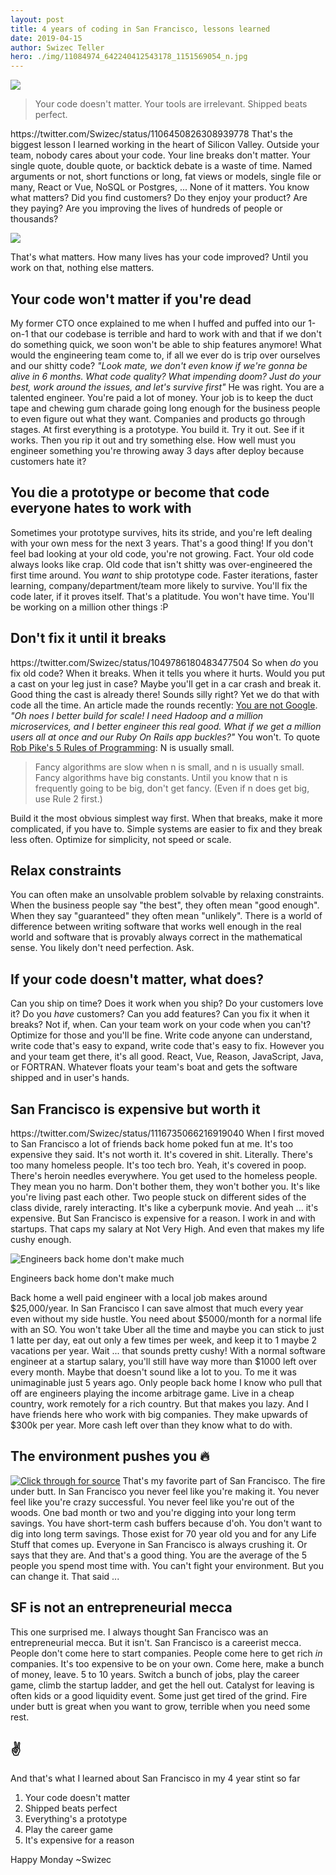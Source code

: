```yaml
---
layout: post
title: 4 years of coding in San Francisco, lessons learned
date: 2019-04-15
author: Swizec Teller
hero: ./img/11084974_642240412543178_1151569054_n.jpg
---
```


![](./img/11084974_642240412543178_1151569054_n.jpg)

> Your code doesn't matter. Your tools are irrelevant. Shipped beats perfect.

https&#x3A;//twitter.com/Swizec/status/1106450826308939778 That's the biggest lesson I learned working in the heart of Silicon Valley. Outside your team, nobody cares about your code. Your line breaks don't matter. Your single quote, double quote, or backtick debate is a waste of time. Named arguments or not, short functions or long, fat views or models, single file or many, React or Vue, NoSQL or Postgres, ... None of it matters. You know what matters? Did you find customers? Do they enjoy your product? Are they paying? Are you improving the lives of hundreds of people or thousands?

![](./img/mario11.gif)

That's what matters. How many lives has your code improved? Until you work on that, nothing else matters.

## Your code won't matter if you're dead

My former CTO once explained to me when I huffed and puffed into our 1-on-1 that our codebase is terrible and hard to work with and that if we don't do something quick, we soon won't be able to ship features anymore! What would the engineering team come to, if all we ever do is trip over ourselves and our shitty code? _"Look mate, we don't even know if we're gonna be alive in 6 months. What code quality? What impending doom? Just do your best, work around the issues, and let's survive first"_ He was right. You are a talented engineer. You're paid a lot of money. Your job is to keep the duct tape and chewing gum charade going long enough for the business people to even figure out what they want. Companies and products go through stages. At first everything is a prototype. You build it. Try it out. See if it works. Then you rip it out and try something else. How well must you engineer something you're throwing away 3 days after deploy because customers hate it?

## You die a prototype or become that code everyone hates to work with

Sometimes your prototype survives, hits its stride, and you're left dealing with your own mess for the next 3 years. That's a good thing! If you don't feel bad looking at your old code, you're not growing. Fact. Your old code always looks like crap. Old code that isn't shitty was over-engineered the first time around. You _want_ to ship prototype code. Faster iterations, faster learning, company/department/team more likely to survive. You'll fix the code later, if it proves itself. That's a platitude. You won't have time. You'll be working on a million other things :P

## Don't fix it until it breaks

https&#x3A;//twitter.com/Swizec/status/1049786180483477504 So when _do_ you fix old code? When it breaks. When it tells you where it hurts. Would you put a cast on your leg just in case? Maybe you'll get in a car crash and break it. Good thing the cast is already there! Sounds silly right? Yet we do that with code all the time. An article made the rounds recently: [You are not Google](https://blog.bradfieldcs.com/you-are-not-google-84912cf44afb). _"Oh noes I better build for scale! I need Hadoop and a million microservices, and I better engineer this real good. What if we get a million users all at once and our Ruby On Rails app buckles?"_ You won't. To quote [Rob Pike's 5 Rules of Programming](https://users.ece.utexas.edu/~adnan/pike.html): N is usually small.

> Fancy algorithms are slow when n is small, and n is usually small. Fancy algorithms have big constants. Until you know that n is frequently going to be big, don't get fancy. (Even if n does get big, use Rule 2 first.)

Build it the most obvious simplest way first. When that breaks, make it more complicated, if you have to. Simple systems are easier to fix and they break less often. Optimize for simplicity, not speed or scale.

## Relax constraints

You can often make an unsolvable problem solvable by relaxing constraints. When the business people say "the best", they often mean "good enough". When they say "guaranteed" they often mean "unlikely". There is a world of difference between writing software that works well enough in the real world and software that is provably always correct in the mathematical sense. You likely don't need perfection. Ask.

## If your code doesn't matter, what does?

Can you ship on time? Does it work when you ship? Do your customers love it? Do you _have_ customers? Can you add features? Can you fix it when it breaks? Not if, when. Can your team work on your code when you can't? Optimize for those and you'll be fine. Write code anyone can understand, write code that's easy to expand, write code that's easy to fix. However you and your team get there, it's all good. React, Vue, Reason, JavaScript, Java, or FORTRAN. Whatever floats your team's boat and gets the software shipped and in user's hands.

## San Francisco is expensive but worth it

https&#x3A;//twitter.com/Swizec/status/1116735066216919040 When I first moved to San Francisco a lot of friends back home poked fun at me. It's too expensive they said. It's not worth it. It's covered in shit. Literally. There's too many homeless people. It's too tech bro. Yeah, it's covered in poop. There's heroin needles everywhere. You get used to the homeless people. They mean you no harm. Don't bother them, they won't bother you. It's like you're living past each other. Two people stuck on different sides of the class divide, rarely interacting. It's like a cyberpunk movie. And yeah ... it's expensive. But San Francisco is expensive for a reason. I work in and with startups. That caps my salary at Not Very High. And even that makes my life cushy enough.

![Engineers back home don't make much](./img/6ou5Jf9.png)

Engineers back home don't make much

Back home a well paid engineer with a local job makes around $25,000/year. In San Francisco I can save almost that much every year even without my side hustle. You need about $5000/month for a normal life with an SO. You won't take Uber all the time and maybe you can stick to just 1 latte per day, eat out only a few times per week, and keep it to 1 maybe 2 vacations per year. Wait ... that sounds pretty cushy! With a normal software engineer at a startup salary, you'll still have way more than $1000 left over every month. Maybe that doesn't sound like a lot to you. To me it was unimaginable just 5 years ago. Only people back home I know who pull that off are engineers playing the income arbitrage game. Live in a cheap country, work remotely for a rich country. But that makes you lazy. And I have friends here who work with big companies. They make upwards of $300k per year. More cash left over than they know what to do with.

## The environment pushes you 🔥

[![Click through for source](./img/screenshot-1555345778530.png)](https://84wz7ux5rc.execute-api.us-east-1.amazonaws.com/default/screenshot-as-a-service-dev-screenshot-function?url=https://www.instagram.com/p/BtHOU-RlZwh/) That's my favorite part of San Francisco. The fire under butt. In San Francisco you never feel like you're making it. You never feel like you're crazy successful. You never feel like you're out of the woods. One bad month or two and you're digging into your long term savings. You have short-term cash buffers because d'oh. You don't want to dig into long term savings. Those exist for 70 year old you and for any Life Stuff that comes up. Everyone in San Francisco is always crushing it. Or says that they are. And that's a good thing. You are the average of the 5 people you spend most time with. You can't fight your environment. But you can change it. That said ...

## SF is not an entrepreneurial mecca

This one surprised me. I always thought San Francisco was an entrepreneurial mecca. But it isn't. San Francisco is a careerist mecca. People don't come here to start companies. People come here to get rich _in_ companies. It's too expensive to be on your own. Come here, make a bunch of money, leave. 5 to 10 years. Switch a bunch of jobs, play the career game, climb the startup ladder, and get the hell out. Catalyst for leaving is often kids or a good liquidity event. Some just get tired of the grind. Fire under butt is great when you want to grow, terrible when you need some rest.

## ✌️

And that's what I learned about San Francisco in my 4 year stint so far

1.  Your code doesn't matter
2.  Shipped beats perfect
3.  Everything's a prototype
4.  Play the career game
5.  It's expensive for a reason

Happy Monday ~Swizec
